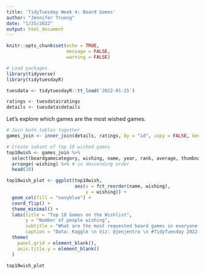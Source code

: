 ```yaml
---
title: 'TidyTuesday Week 4: Board Games'
author: "Jennifer Truong"
date: "1/25/2022"
output: html_document
---
```


```r
knitr::opts_chunk$set(echo = TRUE,
                      message = FALSE,
                      warning = FALSE)

# Load packages
library(tidyverse)
library(tidytuesdayR)

```

```r
tuesdata <- tidytuesdayR::tt_load('2022-01-25')

ratings <- tuesdata$ratings
details <- tuesdata$details
```

Let's explore which games are the most wished games.

```r
# Join both tables together
games_join <- inner_join(details, ratings, by = "id", copy = FALSE, keep = FALSE)

# Create subset of top 10 wished games
top10wish <- games_join %>%
  select(boardgamecategory, wishing, name, year, rank, average, thumbnail) %>%
  arrange(-wishing) %>% # in descending order
  head(10)
```


```r
top10wish_plot <- ggplot(top10wish,
                         aes(x = fct_reorder(name, wishing), 
                             y = wishing)) +
  geom_col(fill = "navyblue") +
  coord_flip() +
  theme_minimal() +
  labs(title = "Top 10 Games on the Wishlist",
       y = "Number of people wishing",
       subtitle = "What are the most requested board games in everyone's wishlists?",
       caption = "Data: Kaggle \n Viz: @jenjentro \n #TidyTuesday 2022 W4") +
  theme(
    panel.grid = element_blank(),
    axis.title.y = element_blank()
  )

top10wish_plot
```

